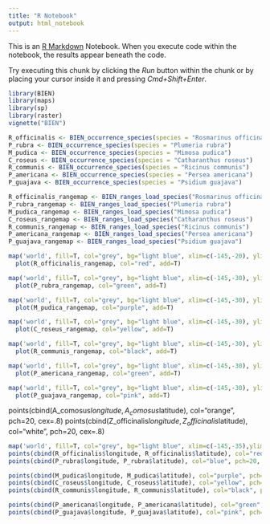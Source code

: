 ```yaml
---
title: "R Notebook"
output: html_notebook
---
```


This is an [R Markdown](http://rmarkdown.rstudio.com) Notebook. When you execute code within the notebook, the results appear beneath the code. 

Try executing this chunk by clicking the *Run* button within the chunk or by placing your cursor inside it and pressing *Cmd+Shift+Enter*. 

```r
library(BIEN)
library(maps)
library(sp) 
library(raster) 
vignette("BIEN")
```

```r
R_officinalis <- BIEN_occurrence_species(species = "Rosmarinus officinalis")
P_rubra <- BIEN_occurrence_species(species = "Plumeria rubra")
M_pudica <- BIEN_occurrence_species(species = "Mimosa pudica")
C_roseus <- BIEN_occurrence_species(species = "Catharanthus roseus")
R_communis <- BIEN_occurrence_species(species = "Ricinus communis")
P_americana <- BIEN_occurrence_species(species = "Persea americana")
P_guajava <- BIEN_occurrence_species(species = "Psidium guajava")
```

```r
R_officinalis_rangemap <- BIEN_ranges_load_species("Rosmarinus officinalis")
P_rubra_rangemap <- BIEN_ranges_load_species("Plumeria rubra")
M_pudica_rangemap <- BIEN_ranges_load_species("Mimosa pudica")
C_roseus_rangemap <- BIEN_ranges_load_species("Catharanthus roseus")
R_communis_rangemap <- BIEN_ranges_load_species("Ricinus communis")
P_americana_rangemap <- BIEN_ranges_load_species("Persea americana")
P_guajava_rangemap <- BIEN_ranges_load_species("Psidium guajava")
```

```r
map('world', fill=T, col="grey", bg="light blue", xlim=c(-145,-20), ylim=c(-70,78))
  plot(R_officinalis_rangemap, col="red", add=T)
```

```r
map('world', fill=T, col="grey", bg="light blue", xlim=c(-145,-30), ylim=c(-70,78))
  plot(P_rubra_rangemap, col="green", add=T)
```

```r
map('world', fill=T, col="grey", bg="light blue", xlim=c(-145,-30), ylim=c(-65,78))
  plot(M_pudica_rangemap, col="purple", add=T)
```

```r
map('world', fill=T, col="grey", bg="light blue", xlim=c(-145,-30), ylim=c(-65,78))
  plot(C_roseus_rangemap, col="yellow", add=T)
```

```r
map('world', fill=T, col="grey", bg="light blue", xlim=c(-145,-30), ylim=c(-65,78))
  plot(R_communis_rangemap, col="black", add=T)
```

```r
map('world', fill=T, col="grey", bg="light blue", xlim=c(-145,-30), ylim=c(-65,78))
  plot(P_americana_rangemap, col="green", add=T)
```

```r
map('world', fill=T, col="grey", bg="light blue", xlim=c(-145,-30), ylim=c(-65,78))
  plot(P_guajava_rangemap, col="pink", add=T)
```
points(cbind(A_comosus$longitude, A_comosus$latitude), col="orange", pch=20, cex=.8)
points(cbind(Z_officinalis$longitude, Z_officinalis$latitude), col="white", pch=20, cex=.8)

```r
map('world', fill=T, col="grey", bg="light blue", xlim=c(-145,-35),ylim=c(-55,78))
points(cbind(R_officinalis$longitude, R_officinalis$latitude), col="red", pch=20, cex=.8)
points(cbind(P_rubra$longitude, P_rubra$latitude), col="blue", pch=20, cex=.8)

points(cbind(M_pudica$longitude, M_pudica$latitude), col="purple", pch=20, cex=.8)
points(cbind(C_roseus$longitude, C_roseus$latitude), col="yellow", pch=20, cex=.8)
points(cbind(R_communis$longitude, R_communis$latitude), col="black", pch=20, cex=.8)

points(cbind(P_americana$longitude, P_americana$latitude), col="green", pch=20, cex=.8)
points(cbind(P_guajava$longitude, P_guajava$latitude), col="pink", pch=20, cex=.8)
```

